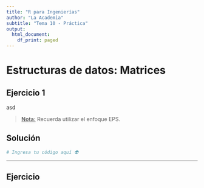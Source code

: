 ```yaml
---
title: "R para Ingenierías"
author: "La Academia"
subtitle: "Tema 10 - Práctica"
output:
  html_document:
    df_print: paged
---
```


# Estructuras de datos: Matrices

## Ejercicio 1

asd

> [**Nota:**]{.underline} Recuerda utilizar el enfoque EPS.

## Solución

```r
# Ingresa tu código aquí 👽
```

------------------------------------------------------------------------

## Ejercicio
